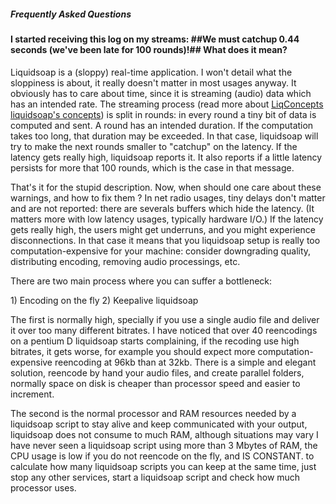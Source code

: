 =====Frequently Asked Questions=====

====I started receiving this log on my streams: ##We must catchup 0.44 seconds (we've been late for 100 rounds)!## What does it mean?====

Liquidsoap is a (sloppy) real-time application. I won't detail what the sloppiness is about, it really doesn't matter in most usages anyway. It obviously has to care about time, since it is streaming (audio) data which has an intended rate. The streaming process (read more about [[LiqConcepts liquidsoap's concepts]]) is split in rounds: in every round a tiny bit of data is computed and sent. A round has an intended duration. If the computation takes too long, that duration may be exceeded. In that case, liquidsoap will try to make the next rounds smaller to "catchup" on the latency. If the latency gets really high, liquidsoap reports it. It also reports if a little latency persists for more that 100 rounds, which is the case in that message.

That's it for the stupid description. Now, when should one care about these warnings, and how to fix them ? In net radio usages, tiny delays don't matter and are not reported: there are severals buffers which hide the latency. (It matters more with low latency usages, typically hardware I/O.) If the latency gets really high, the users might get underruns, and you might experience disconnections. In that case it means that you liquidsoap setup is really too computation-expensive for your machine: consider downgrading quality, distributing encoding, removing audio processings, etc.

There are two main process where you can suffer a bottleneck:

1) Encoding on the fly
2) Keepalive liquidsoap

The first is normally high, specially if you use a single audio file and deliver it over too many different bitrates. I have noticed that over 40 reencodings on a pentium D liquidsoap starts complaining, if the recoding use high bitrates, it gets worse, for example you should expect more computation-expensive reencoding at 96kb than at 32kb. There is a simple and elegant solution, reencode by hand your audio files, and create parallel folders, normally space on disk is cheaper than processor speed and easier to increment.

The second is the normal processor and RAM resources needed by a liquidsoap script to stay alive and keep communicated with your output, liquidsoap does not consume to much RAM, although situations may vary I have never seen a liquidsoap script using more than 3 Mbytes of RAM, the CPU usage is low if you do not reencode on the fly, and IS CONSTANT. to calculate how many liquidsoap scripts you can keep at the same time, just stop any other services, start a liquidsoap script and check how much processor uses.

